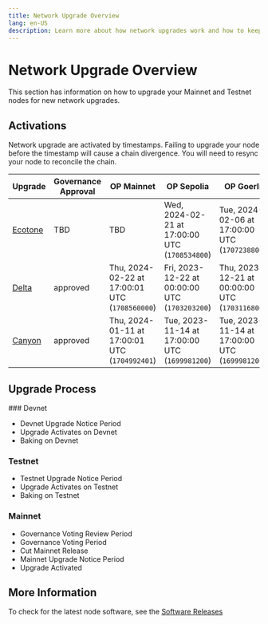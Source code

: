 ```yaml
---
title: Network Upgrade Overview
lang: en-US
description: Learn more about how network upgrades work and how to keep your nodes up to date.
---
```



# Network Upgrade Overview

This section has information on how to upgrade your Mainnet and Testnet nodes for new network upgrades.

## Activations

<Callout type="info">
  Network upgrade are activated by timestamps. Failing to upgrade your node
  before the timestamp will cause a chain divergence. You will need to
  resync your node to reconcile the chain.
</Callout>

| Upgrade                                                      | Governance Approval | OP Mainnet                                     | OP Sepolia                                     | OP Goerli                                      |
| ------------------------------------------------------------ | ------------------- | ---------------------------------------------- | ---------------------------------------------- | ---------------------------------------------- |
| [Ecotone](/builders/node-operators/network-upgrades/ecotone) | TBD                 | TBD                                            | Wed, 2024-02-21 at 17:00:00 UTC (`1708534800`) | Tue, 2024-02-06 at 17:00:00 UTC (`1707238800`) |
| [Delta](/builders/node-operators/network-upgrades/delta)     | approved            | Thu, 2024-02-22 at 17:00:01 UTC (`1708560000`) | Fri, 2023-12-22 at 00:00:00 UTC (`1703203200`) | Thu, 2023-12-21 at 00:00:00 UTC (`1703116800`) |
| [Canyon](/builders/node-operators/network-upgrades/canyon)   | approved            | Thu, 2024-01-11 at 17:00:01 UTC (`1704992401`) | Tue, 2023-11-14 at 17:00:00 UTC (`1699981200`) | Tue, 2023-11-14 at 17:00:00 UTC (`1699981200`) |


## Upgrade Process

<Steps>
  ### Devnet

  *   Devnet Upgrade Notice Period
  *   Upgrade Activates on Devnet
  *   Baking on Devnet

  ### Testnet

  *   Testnet Upgrade Notice Period
  *   Upgrade Activates on Testnet
  *   Baking on Testnet

  ### Mainnet

  *   Governance Voting Review Period
  *   Governance Voting Period
  *   Cut Mainnet Release
  *   Mainnet Upgrade Notice Period
  *   Upgrade Activated
</Steps>

## More Information

To check for the latest node software, see the [Software Releases](/builders/node-operators/releases)
